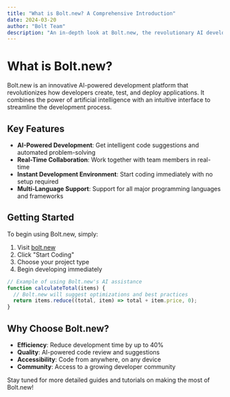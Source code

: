 ```yaml
---
title: "What is Bolt.new? A Comprehensive Introduction"
date: 2024-03-20
author: "Bolt Team"
description: "An in-depth look at Bolt.new, the revolutionary AI development platform that's changing how we build software."
---
```


# What is Bolt.new?

Bolt.new is an innovative AI-powered development platform that revolutionizes how developers create, test, and deploy applications. It combines the power of artificial intelligence with an intuitive interface to streamline the development process.

## Key Features

- **AI-Powered Development**: Get intelligent code suggestions and automated problem-solving
- **Real-Time Collaboration**: Work together with team members in real-time
- **Instant Development Environment**: Start coding immediately with no setup required
- **Multi-Language Support**: Support for all major programming languages and frameworks

## Getting Started

To begin using Bolt.new, simply:

1. Visit [bolt.new](https://bolt.new)
2. Click "Start Coding"
3. Choose your project type
4. Begin developing immediately

```javascript
// Example of using Bolt.new's AI assistance
function calculateTotal(items) {
  // Bolt.new will suggest optimizations and best practices
  return items.reduce((total, item) => total + item.price, 0);
}
```

## Why Choose Bolt.new?

- **Efficiency**: Reduce development time by up to 40%
- **Quality**: AI-powered code review and suggestions
- **Accessibility**: Code from anywhere, on any device
- **Community**: Access to a growing developer community

Stay tuned for more detailed guides and tutorials on making the most of Bolt.new!